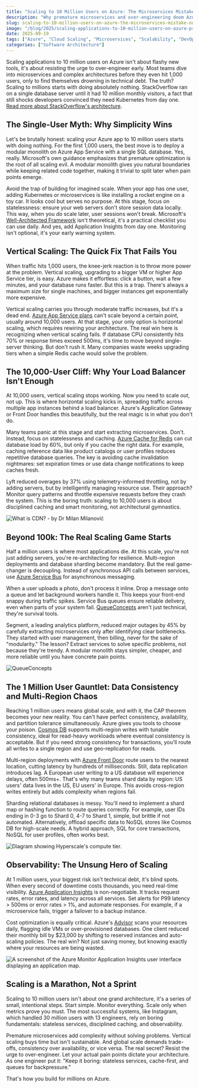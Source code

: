 ```yaml
---
title: "Scaling to 10 Million Users on Azure: The Microservices Mistake Nobody Admits"
description: "Why premature microservices and over-engineering doom Azure scaling efforts, real lessons from hitting 10 million users"
slug: scaling-to-10-million-users-on-azure-the-microservices-mistake-nobody-admits
image: "/blog/2025/scaling-applications-to-10-million-users-on-azure-practical-strategies-and-lessons-learned_microsoft-azure-global-infra.png"
date: 2025-09-19
tags: ["Azure", "Cloud Scaling", "Microservices", "Scalability", "DevOps"]
categories: ["Software Architecture"]
---
```


Scaling applications to 10 million users on Azure isn't about flashy new tools, it's about resisting the urge to over-engineer early. Most teams dive into microservices and complex architectures before they even hit 1,000 users, only to find themselves drowning in technical debt. The truth? Scaling to millions starts with doing absolutely nothing. StackOverflow ran on a single database server until it had 10 million monthly visitors, a fact that still shocks developers convinced they need Kubernetes from day one. [Read more about StackOverflow's architecture](https://newsletter.techworld-with-milan.com/p/stack-overflow-architecture).

## The Single-User Myth: Why Simplicity Wins

Let's be brutally honest: scaling your Azure app to 10 million users starts with doing nothing. For the first 1,000 users, the best move is to deploy a modular monolith on Azure App Service with a single SQL database. Yes, really. Microsoft's own guidance emphasizes that premature optimization is the root of all scaling evil. A modular monolith gives you natural boundaries while keeping related code together, making it trivial to split later when pain points emerge. 

Avoid the trap of building for imagined scale. When your app has one user, adding Kubernetes or microservices is like installing a rocket engine on a toy car. It looks cool but serves no purpose. At this stage, focus on statelessness: ensure your web servers don't store session data locally. This way, when you *do* scale later, user sessions won't break. Microsoft's [Well-Architected Framework](https://learn.microsoft.com/en-us/azure/well-architected/) isn't theoretical, it's a practical checklist you can use daily. And yes, add Application Insights from day one. Monitoring isn't optional, it's your early warning system.

## Vertical Scaling: The Quick Fix That Fails You

When traffic hits 1,000 users, the knee-jerk reaction is to throw more power at the problem. Vertical scaling, upgrading to a bigger VM or higher App Service tier, is easy. Azure makes it effortless: click a button, wait a few minutes, and your database runs faster. But this is a trap. There's always a maximum size for single machines, and bigger instances get exponentially more expensive. 

Vertical scaling carries you through moderate traffic increases, but it's a dead end. [Azure App Service plans](https://learn.microsoft.com/en-us/azure/app-service/overview) can't scale beyond a certain point, usually around 10,000 users. At that stage, your only option is horizontal scaling, which requires rewiring your architecture. The real win here is recognizing when vertical scaling fails. If database CPU consistently hits 70% or response times exceed 500ms, it's time to move beyond single-server thinking. But don't rush it. Many companies waste weeks upgrading tiers when a simple Redis cache would solve the problem.

## The 10,000-User Cliff: Why Your Load Balancer Isn't Enough

At 10,000 users, vertical scaling stops working. Now you need to scale *out*, not up. This is where horizontal scaling kicks in, spreading traffic across multiple app instances behind a load balancer. Azure's Application Gateway or Front Door handles this beautifully, but the real magic is in what you don't do. 

Many teams panic at this stage and start extracting microservices. Don't. Instead, focus on statelessness and caching. [Azure Cache for Redis](https://azure.microsoft.com/en-us/products/cache) can cut database load by 60%, but only if you cache the right data. For example, caching reference data like product catalogs or user profiles reduces repetitive database queries. The key is avoiding cache invalidation nightmares: set expiration times or use data change notifications to keep caches fresh. 

Lyft reduced overages by 37% using telemetry-informed throttling, not by adding servers, but by intelligently managing resource use. Their approach? Monitor query patterns and throttle expensive requests before they crash the system. This is the boring truth: scaling to 10,000 users is about disciplined caching and smart monitoring, not architectural gymnastics.

![What is CDN? - by Dr Milan Milanović](/blog/2025/scaling-applications-to-10-million-users-on-azure-practical-strategies-and-lessons-learned_what-is-cdn-by-dr-milan-milanovi.jpeg)

## Beyond 100k: The Real Scaling Game Starts

Half a million users is where most applications die. At this scale, you're not just adding servers, you're re-architecting for resilience. Multi-region deployments and database sharding become mandatory. But the real game-changer is decoupling. Instead of synchronous API calls between services, use [Azure Service Bus](https://azure.microsoft.com/en-us/products/service-bus) for asynchronous messaging. 

When a user uploads a photo, don't process it inline. Drop a message onto a queue and let background workers handle it. This keeps your front-end snappy during traffic spikes. Service Bus queues ensure reliable delivery, even when parts of your system fail. [QueueConcepts](https://learn.microsoft.com/en-us/azure/service-bus-messaging/service-bus-quickstart-portal) aren't just technical, they're survival tools.

Segment, a leading analytics platform, reduced major outages by 45% by carefully extracting microservices only after identifying clear bottlenecks. They started with user management, then billing, never for the sake of "modularity." The lesson? Extract services to solve specific problems, not because they're trendy. A modular monolith stays simpler, cheaper, and more reliable until you have concrete pain points.

![QueueConcepts](/blog/2025/scaling-applications-to-10-million-users-on-azure-practical-strategies-and-lessons-learned_queueconcepts.png)

## The 1 Million User Gauntlet: Data Consistency and Multi-Region Chaos

Reaching 1 million users means global scale, and with it, the CAP theorem becomes your new reality. You can't have perfect consistency, availability, and partition tolerance simultaneously. Azure gives you tools to choose your poison. [Cosmos DB](https://azure.microsoft.com/en-us/products/cosmos-db) supports multi-region writes with tunable consistency, ideal for read-heavy workloads where eventual consistency is acceptable. But if you need strong consistency for transactions, you'll route all writes to a single region and use geo-replication for reads.

Multi-region deployments with [Azure Front Door](https://learn.microsoft.com/en-us/azure/frontdoor/front-door-overview) route users to the nearest location, cutting latency by hundreds of milliseconds. Still, data replication introduces lag. A European user writing to a US database will experience delays, often 500ms+. That's why many teams shard data by region: US users' data lives in the US, EU users' in Europe. This avoids cross-region writes entirely but adds complexity when regions fail.

Sharding relational databases is messy. You'll need to implement a shard map or hashing function to route queries correctly. For example, user IDs ending in 0-3 go to Shard 0, 4-7 to Shard 1, simple, but brittle if not automated. Alternatively, offload specific data to NoSQL stores like Cosmos DB for high-scale needs. A hybrid approach, SQL for core transactions, NoSQL for user profiles, often works best.

![Diagram showing Hyperscale's compute tier.](/blog/2025/scaling-applications-to-10-million-users-on-azure-practical-strategies-and-lessons-learned_diagram-showing-hyperscales-compute-tier.png)

## Observability: The Unsung Hero of Scaling

At 1 million users, your biggest risk isn't technical debt, it's blind spots. When every second of downtime costs thousands, you need real-time visibility. [Azure Application Insights](https://learn.microsoft.com/en-us/azure/azure-monitor/app/app-insights-overview) is non-negotiable. It tracks request rates, error rates, and latency across all services. Set alerts for P99 latency > 500ms or error rates > 1%, and automate responses. For example, if a microservice fails, trigger a failover to a backup instance.

Cost optimization is equally critical. Azure's [Advisor](https://azure.microsoft.com/en-us/products/advisor) scans your resources daily, flagging idle VMs or over-provisioned databases. One client reduced their monthly bill by $23,000 by shifting to reserved instances and auto-scaling policies. The real win? Not just saving money, but knowing exactly where your resources are being wasted. 

![A screenshot of the Azure Monitor Application Insights user interface displaying an application map.](/blog/2025/scaling-applications-to-10-million-users-on-azure-practical-strategies-and-lessons-learned_a-screenshot-of-the-azure-monitor-application-insights-user-interface-displaying.png)

## Scaling is a Marathon, Not a Sprint

Scaling to 10 million users isn't about one grand architecture, it's a series of small, intentional steps. Start simple. Monitor everything. Scale only when metrics prove you must. The most successful systems, like Instagram, which handled 30 million users with 13 engineers, rely on boring fundamentals: stateless services, disciplined caching, and observability. 

Premature microservices add complexity without solving problems. Vertical scaling buys time but isn't sustainable. And global scale demands trade-offs, consistency over availability, or vice versa. The real secret? Resist the urge to over-engineer. Let your actual pain points dictate your architecture. As one engineer put it: "Keep it boring: stateless services, cache-first, and queues for backpressure." 

That's how you build for millions on Azure.